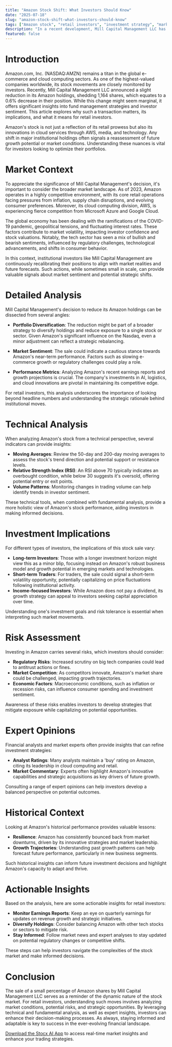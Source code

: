 ```yaml
---
title: "Amazon Stock Shift: What Investors Should Know"
date: "2025-07-18"
slug: "amazon-stock-shift-what-investors-should-know"
tags: ["Amazon stock", "retail investors", "investment strategy", "market analysis", "stock trading", "financial news", "NASDAQ:AMZN"]
description: "In a recent development, Mill Capital Management LLC has reduced its holdings in Amazon.com, Inc. (NASDAQ:AMZN) by 0.6% during the first quarter. This move, reported by HoldingsChannel.com, involves the sale of 1,164 shares of the e-commerce giant. While the reduction might seem minor at 0.6%, it is a noteworthy action given Amazon's influential position in the market. As a retail investor, understanding the implications of such transactions is crucial. This blog post delves into the broader market context, analyzes the potential impact on Amazon's stock, and provides actionable insights tailored for retail investors. With Amazon's stock being a significant component of many portfolios, understanding these market dynamics, potential risks, and opportunities is critical for informed investment decisions."
featured: false
---
```


# Introduction

Amazon.com, Inc. (NASDAQ:AMZN) remains a titan in the global e-commerce and cloud computing sectors. As one of the highest-valued companies worldwide, its stock movements are closely monitored by investors. Recently, Mill Capital Management LLC announced a slight reduction in its Amazon holdings, shedding 1,164 shares, which equates to a 0.6% decrease in their position. While this change might seem marginal, it offers significant insights into fund management strategies and investor sentiment. This article explores why such a transaction matters, its implications, and what it means for retail investors.

Amazon's stock is not just a reflection of its retail prowess but also its innovations in cloud services through AWS, media, and technology. Any shift in major institutional holdings often signals a reassessment of future growth potential or market conditions. Understanding these nuances is vital for investors looking to optimize their portfolios.

# Market Context

To appreciate the significance of Mill Capital Management's decision, it's important to consider the broader market landscape. As of 2023, Amazon operates in a highly competitive environment, with its core retail operations facing pressures from inflation, supply chain disruptions, and evolving consumer preferences. Moreover, its cloud computing division, AWS, is experiencing fierce competition from Microsoft Azure and Google Cloud.

The global economy has been dealing with the ramifications of the COVID-19 pandemic, geopolitical tensions, and fluctuating interest rates. These factors contribute to market volatility, impacting investor confidence and stock valuations. Notably, the tech sector has seen a mix of bullish and bearish sentiments, influenced by regulatory challenges, technological advancements, and shifts in consumer behavior.

In this context, institutional investors like Mill Capital Management are continuously recalibrating their positions to align with market realities and future forecasts. Such actions, while sometimes small in scale, can provide valuable signals about market sentiment and potential strategic shifts.

# Detailed Analysis

Mill Capital Management's decision to reduce its Amazon holdings can be dissected from several angles:

- **Portfolio Diversification**: The reduction might be part of a broader strategy to diversify holdings and reduce exposure to a single stock or sector. Given Amazon's significant influence on the Nasdaq, even a minor adjustment can reflect a strategic rebalancing.

- **Market Sentiment**: The sale could indicate a cautious stance towards Amazon's near-term performance. Factors such as slowing e-commerce growth or regulatory challenges could play a role.

- **Performance Metrics**: Analyzing Amazon's recent earnings reports and growth projections is crucial. The company's investments in AI, logistics, and cloud innovations are pivotal in maintaining its competitive edge.

For retail investors, this analysis underscores the importance of looking beyond headline numbers and understanding the strategic rationale behind institutional moves.

# Technical Analysis

When analyzing Amazon's stock from a technical perspective, several indicators can provide insights:

- **Moving Averages**: Review the 50-day and 200-day moving averages to assess the stock's trend direction and potential support or resistance levels.
- **Relative Strength Index (RSI)**: An RSI above 70 typically indicates an overbought condition, while below 30 suggests it's oversold, offering potential entry or exit points.
- **Volume Patterns**: Monitoring changes in trading volume can help identify trends in investor sentiment.

These technical tools, when combined with fundamental analysis, provide a more holistic view of Amazon's stock performance, aiding investors in making informed decisions.

# Investment Implications

For different types of investors, the implications of this stock sale vary:

- **Long-term Investors**: Those with a longer investment horizon might view this as a minor blip, focusing instead on Amazon's robust business model and growth potential in emerging markets and technologies.
- **Short-term Traders**: For traders, the sale could signal a short-term volatility opportunity, potentially capitalizing on price fluctuations following institutional activity.
- **Income-focused Investors**: While Amazon does not pay a dividend, its growth strategy can appeal to investors seeking capital appreciation over time.

Understanding one's investment goals and risk tolerance is essential when interpreting such market movements.

# Risk Assessment

Investing in Amazon carries several risks, which investors should consider:

- **Regulatory Risks**: Increased scrutiny on big tech companies could lead to antitrust actions or fines.
- **Market Competition**: As competitors innovate, Amazon's market share could be challenged, impacting growth trajectories.
- **Economic Factors**: Macroeconomic conditions, such as inflation or recession risks, can influence consumer spending and investment sentiment.

Awareness of these risks enables investors to develop strategies that mitigate exposure while capitalizing on potential opportunities.

# Expert Opinions

Financial analysts and market experts often provide insights that can refine investment strategies:

- **Analyst Ratings**: Many analysts maintain a 'buy' rating on Amazon, citing its leadership in cloud computing and retail.
- **Market Commentary**: Experts often highlight Amazon's innovative capabilities and strategic acquisitions as key drivers of future growth.

Consulting a range of expert opinions can help investors develop a balanced perspective on potential outcomes.

# Historical Context

Looking at Amazon's historical performance provides valuable lessons:

- **Resilience**: Amazon has consistently bounced back from market downturns, driven by its innovative strategies and market leadership.
- **Growth Trajectories**: Understanding past growth patterns can help forecast future performance, particularly in new business segments.

Such historical insights can inform future investment decisions and highlight Amazon's capacity to adapt and thrive.

# Actionable Insights

Based on the analysis, here are some actionable insights for retail investors:

- **Monitor Earnings Reports**: Keep an eye on quarterly earnings for updates on revenue growth and strategic initiatives.
- **Diversify Holdings**: Consider balancing Amazon with other tech stocks or sectors to mitigate risk.
- **Stay Informed**: Follow market news and expert analyses to stay updated on potential regulatory changes or competitive shifts.

These steps can help investors navigate the complexities of the stock market and make informed decisions.

# Conclusion

The sale of a small percentage of Amazon shares by Mill Capital Management LLC serves as a reminder of the dynamic nature of the stock market. For retail investors, understanding such moves involves analyzing market conditions, potential risks, and strategic opportunities. By leveraging technical and fundamental analysis, as well as expert insights, investors can enhance their decision-making processes. As always, staying informed and adaptable is key to success in the ever-evolving financial landscape.

[Download the Stocx AI App](https://stocx.co) to access real-time market insights and enhance your trading strategies.
